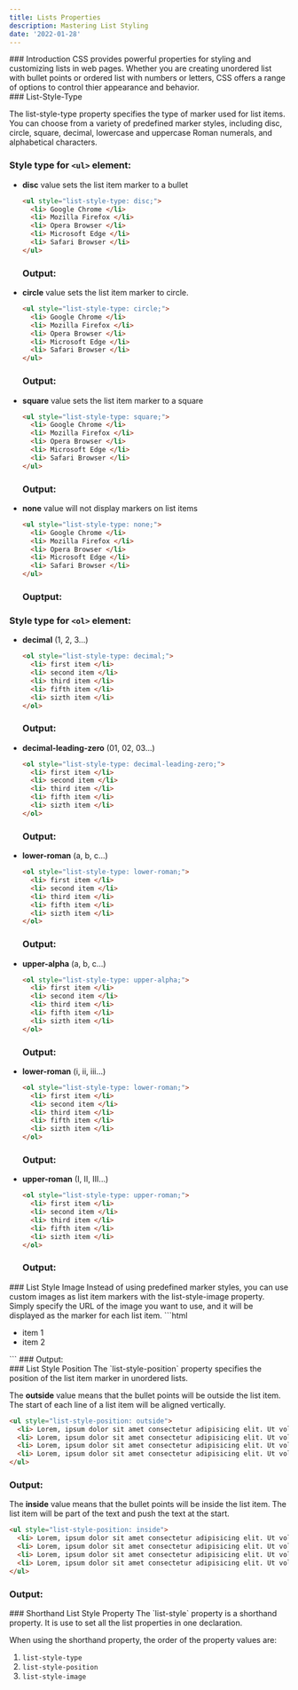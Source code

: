 ```yaml
---
title: Lists Properties
description: Mastering List Styling
date: '2022-01-28'
---
```


<Section>
### Introduction
CSS provides powerful properties for styling and customizing lists in web pages. Whether you are creating unordered list with bullet points or ordered list with numbers or letters, CSS offers a range of options to control thier appearance and behavior.
</Section>

<Section>
### List-Style-Type

The list-style-type property specifies the type of marker used for list items. You can choose from a variety of predefined marker styles, including disc, circle, square, decimal, lowercase and uppercase Roman numerals, and alphabetical characters.

### Style type for `<ul>` element:

- **disc** value sets the list item marker to a bullet
  ```html
  <ul style="list-style-type: disc;">
    <li> Google Chrome </li>
    <li> Mozilla Firefox </li>
    <li> Opera Browser </li>
    <li> Microsoft Edge </li>
    <li> Safari Browser </li>
  </ul>
  ```
  ### Output:
  <MDXImage 
    src='/images/lesson-images/l4/disc-output.png'
    alt='disc output'
    width={392}
    height={294}
  />
- **circle** value sets the list item marker to circle.
  ```html
  <ul style="list-style-type: circle;">
    <li> Google Chrome </li>
    <li> Mozilla Firefox </li>
    <li> Opera Browser </li>
    <li> Microsoft Edge </li>
    <li> Safari Browser </li>
  </ul>
  ```
  ### Output:
  <MDXImage 
    src='/images/lesson-images/l4/circle-output.png'
    alt='circle output'
    width={392}
    height={294}
  />
- **square** value sets the list item marker to a square
  ```html
  <ul style="list-style-type: square;">
    <li> Google Chrome </li>
    <li> Mozilla Firefox </li>
    <li> Opera Browser </li>
    <li> Microsoft Edge </li>
    <li> Safari Browser </li>
  </ul>
  ```
  ### Output:
  <MDXImage 
    src='/images/lesson-images/l4/square-output.png'
    alt='square output'
    width={392}
    height={294}
  />
- **none** value will not display markers on list items
  ```html
  <ul style="list-style-type: none;">
    <li> Google Chrome </li>
    <li> Mozilla Firefox </li>
    <li> Opera Browser </li>
    <li> Microsoft Edge </li>
    <li> Safari Browser </li>
  </ul>
  ```
  ### Ouptput:
  <MDXImage 
    src='/images/lesson-images/l4/none-output.png'
    alt='none output'
    width={392}
    height={294}
  />

### Style type for `<ol>` element:
- **decimal** (1, 2, 3...)
  ```html
  <ol style="list-style-type: decimal;">
    <li> first item </li>
    <li> second item </li>
    <li> third item </li>
    <li> fifth item </li>
    <li> sizth item </li>
  </ol>
  ```
  ### Output:
  <MDXImage 
    src='/images/lesson-images/l4/decimal-output.png'
    alt='decimal output'
    width={392}
    height={294}
  />
- **decimal-leading-zero** (01, 02, 03...)
  ```html
  <ol style="list-style-type: decimal-leading-zero;">
    <li> first item </li>
    <li> second item </li>
    <li> third item </li>
    <li> fifth item </li>
    <li> sizth item </li>
  </ol>
  ```
  ### Output:
  <MDXImage 
    src='/images/lesson-images/l4/decimal-leading-zero-output.png'
    alt='decimal leading zero output'
    width={392}
    height={294}
  />
- **lower-roman** (a, b, c...)
  ```html
  <ol style="list-style-type: lower-roman;">
    <li> first item </li>
    <li> second item </li>
    <li> third item </li>
    <li> fifth item </li>
    <li> sizth item </li>
  </ol>
  ```
  ### Output:
  <MDXImage 
    src='/images/lesson-images/l4/lower-roman-output.png'
    alt='lower roman output'
    width={392}
    height={294}
  />
- **upper-alpha** (a, b, c...)
  ```html
  <ol style="list-style-type: upper-alpha;">
    <li> first item </li>
    <li> second item </li>
    <li> third item </li>
    <li> fifth item </li>
    <li> sizth item </li>
  </ol>
  ```
  ### Output:
  <MDXImage 
    src='/images/lesson-images/l4/upper-alpha-output.png'
    alt='upper alpha output'
    width={392}
    height={294}
  />
- **lower-roman** (i, ii, iii...)
  ```html
  <ol style="list-style-type: lower-roman;">
    <li> first item </li>
    <li> second item </li>
    <li> third item </li>
    <li> fifth item </li>
    <li> sizth item </li>
  </ol>
  ```
  ### Output:
  <MDXImage 
    src='/images/lesson-images/l4/lower-roman-output.png'
    alt='lower roman output'
    width={392}
    height={294}
  />
- **upper-roman** (I, II, III...)
  ```html
  <ol style="list-style-type: upper-roman;">
    <li> first item </li>
    <li> second item </li>
    <li> third item </li>
    <li> fifth item </li>
    <li> sizth item </li>
  </ol>
  ```
  ### Output:
  <MDXImage 
    src='/images/lesson-images/l4/upper-roman-output.png'
    alt='upper roman output'
    width={392}
    height={294}
  />
</Section>
<Section>
### List Style Image
Instead of using predefined marker styles, you can use custom images as list item markers with the list-style-image property. Simply specify the URL of the image you want to use, and it will be displayed as the marker for each list item.
```html
<ul style="list-style-image: url('hashtag.png')">
  <li>item 1</li>
  <li>item 2</li>
</ul>
```
### Output:
<MDXImage 
  src='/images/lesson-images/l4/list-style-image.png'
  alt='list style image output'
  width={400}
  height={300}
/>
</Section>
<Section>
### List Style Position
The `list-style-position` property specifies the position of the list item marker in unordered lists.

The **outside** value means that the bullet points will be outside the list item. The start of each line of a list item will be aligned vertically.
```html
<ul style="list-style-position: outside">
  <li> Lorem, ipsum dolor sit amet consectetur adipisicing elit. Ut voluptatem maxime dicta consectetur impedit. </li>
  <li> Lorem, ipsum dolor sit amet consectetur adipisicing elit. Ut voluptatem maxime dicta consectetur impedit. </li>
  <li> Lorem, ipsum dolor sit amet consectetur adipisicing elit. Ut voluptatem maxime dicta consectetur impedit. </li>
  <li> Lorem, ipsum dolor sit amet consectetur adipisicing elit. Ut voluptatem maxime dicta consectetur impedit. </li>
</ul>
```
### Output: 
<MDXImage 
  src='/images/lesson-images/l4/outside-position-output.png'
  alt='list style position output1'
  width={400}
  height={300}
/>

The **inside** value means that the bullet points will be inside the list item. The list item will be part of the text and push the text at the start.
```html
<ul style="list-style-position: inside">
  <li> Lorem, ipsum dolor sit amet consectetur adipisicing elit. Ut voluptatem maxime dicta consectetur impedit. </li>
  <li> Lorem, ipsum dolor sit amet consectetur adipisicing elit. Ut voluptatem maxime dicta consectetur impedit. </li>
  <li> Lorem, ipsum dolor sit amet consectetur adipisicing elit. Ut voluptatem maxime dicta consectetur impedit. </li>
  <li> Lorem, ipsum dolor sit amet consectetur adipisicing elit. Ut voluptatem maxime dicta consectetur impedit. </li>
</ul>
```
### Output: 
<MDXImage 
  src='/images/lesson-images/l4/inside-position-output.png'
  alt='list style position output2'
  width={400}
  height={300}
/>

</Section>
<Section>
### Shorthand List Style Property
The `list-style` property is a shorthand property. It is use to set all the list properties in one declaration.

When using the shorthand property, the order of the property values are:

1. `list-style-type`
2. `list-style-position`
3. `list-style-image`
</Section>